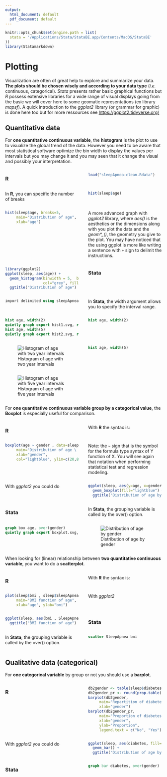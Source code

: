 ```yaml
---
output:
  html_document: default
  pdf_document: default
---
```


```r
knitr::opts_chunk$set(engine.path = list(
  stata = '/Applications/Stata/StataBE.app/Contents/MacOS/StataBE'
))
library(Statamarkdown)
```


# Plotting

Visualization are often of great help to explore and summarize your data. **The plots should be chosen wisely and according to your data type** (*i.e.* continuous, categorical). *Stata* presents rather basic graphical functions but *R* possess extensive libraries for a wide range of visual displays going from the basic we will cover here to some geomatic representations (ex library *mapsf*). A quick introduction to the *ggplot2* library (or grammar for graphic) is done here too but for more ressources see [https://ggplot2.tidyverse.org/](https://ggplot2.tidyverse.org/) 

## Quantitative data

For **one quantitative continuous variable**, the **histogram** is the plot to use to visualize the global trend of the data. However you need to be aware that most statistical software optimize the bin width to display the values per intervals but you may change it and you may seen that it change the visual and possibly your interpretation.

::::{style="display: grid; grid-template-columns: 1fr 1fr; grid-column-gap: 30px;"}
:::{}
### R{-}
```r
load("sleepApnea-clean.Rdata")
```

In **R**, you can specific the number of breaks
```r
hist(sleep$age)
```

```r
hist(sleep$age, breaks=5, 
     main="Distribution of age",
     xlab="age")
```

A more advanced graph with *ggplot2* library, where *aes()* is the aesthetics or the dimensions along with you plot the data and the *geom\*\_()*, the geometry you give to the plot. You may have noticed that the using ggplot is more like writing a sentence with `+` sign to delimit the instructions.
```r
library(ggplot2)
ggplot(sleep, aes(age)) + 
  geom_histogram(binwidth = 5,  boundary=TRUE,
                 col="grey", fill="lightblue") +
  ggtitle("Distribution of age")
```
:::

:::{}
### Stata{-}
```stata
import delimited using sleepApnea-clean
```

In **Stata**, the width argument allows you to specify the interval range.
```stata
hist age, width(2)
quietly graph export hist1.svg, replace
hist age, width(5)
quietly graph export hist2.svg, replace
```

```stata
hist age, width(2)
```

![Histogram of age with two year intervals](hist1.svg)
```stata
hist age, width(5)
```
![Histogram of age with five year intervals](hist2.svg)
:::
::::

For **one quantitative continuous variable group by a categorical value**, the **Boxplot** is especially useful for comparison.

::::{style="display: grid; grid-template-columns: 1fr 1fr; grid-column-gap: 30px;"}
:::{}
### R{-}
With **R** the syntax is:
```r
boxplot(age ~ gender , data=sleep, 
     main="Distribution of age \ by gender",
     xlab="gender",
     col="lightblue", ylim=c(20,80))
```

Note:  the `~` sign that is the symbol for the formula type syntax of Y function of X. You will see again that notation when performing statistical test and regression modeling. 

With *ggplot2* you could do
```r
ggplot(sleep, aes(y=age, x=gender)) + 
  geom_boxplot(fill="lightblue") +
  ggtitle("Distribution of age by gender")
```
:::

:::{}
### Stata{-}
In **Stata**, the grouping variable is called by the over() option.
```stata
graph box age, over(gender)
quietly graph export boxplot.svg, replace
```
![Distribution of age by gender](boxplot.svg)
:::
::::

When looking for (linear) relationship between **two quantitative continuous variable**, you want to do a **scatterplot**.

::::{style="display: grid; grid-template-columns: 1fr 1fr; grid-column-gap: 30px;"}
:::{}
### R{-}
With **R** the syntax is:
```r
plot(sleep$bmi , sleep$SleepApnea, 
     main="BMI function of age",
     xlab="age", ylab="bmi")
```

With *ggplot2*
```r
ggplot(sleep, aes(bmi , SleepApnea)) + geom_point()+
  ggtitle("BMI function of age")
```
:::

:::{}
### Stata{-}
In **Stata**, the grouping variable is called by the over() option.
```stata
scatter SleepApnea bmi
```
:::
::::

## Qualitative data (categorical)

For **one categorical variable** by group or not you should use a **barplot**.

::::{style="display: grid; grid-template-columns: 1fr 1fr; grid-column-gap: 30px;"}
:::{}
### R{-}
```r
db2gender <- table(sleep$diabetes, sleep$gender)
db2gender_pr <- round(prop.table(db2gender,margin=2)*100,2)
barplot(db2gender, 
     main="Repartition of diabetes",
     xlab="gender")
barplot(db2gender_pr, 
     main="Proportion of diabetes by gender",
     xlab="gender",
     ylab="Proportion", 
     legend.text = c("No", "Yes"))
```

With *ggplot2* you could do
```r
ggplot(sleep, aes(diabetes, fill=gender)) + 
  geom_bar() +
  ggtitle("Distribution of age by gender")
```

:::

:::{}
### Stata{-}
```stata
graph bar diabetes, over(gender)
```
:::
::::

